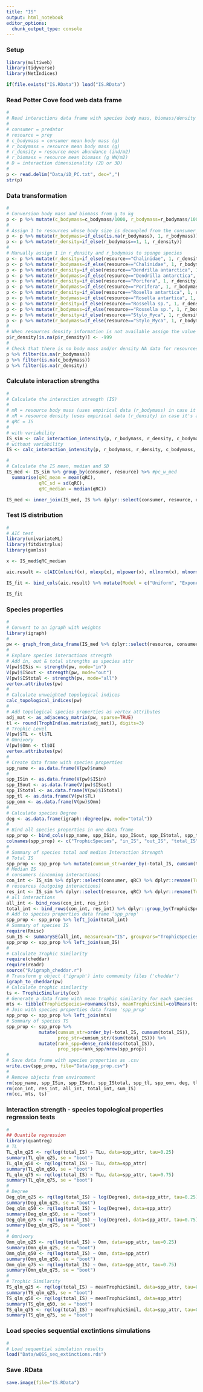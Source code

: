 ```yaml
---
title: "IS"
output: html_notebook
editor_options: 
  chunk_output_type: console
---
```


### Setup

```r

library(multiweb)
library(tidyverse)
library(NetIndices)

if(file.exists("IS.RData")) load("IS.RData")

```

### Read Potter Cove food web data frame

```r
#
# Read interactions data frame with species body mass, biomass/density and interaction dimensionality
#
# consumer = predator
# resource = prey
# c_bodymass = consumer mean body mass (g)
# r_bodymass = resource mean body mass (g)
# r_density = resource mean abundance (ind/m2)
# r_biomass = resource mean biomass (g WW/m2)
# D = interaction dimensionality (2D or 3D)
#
p <- read.delim("Data/iD_PC.txt", dec=",")
str(p)

```

### Data transformation

```r
#
# Conversion body mass and biomass from g to kg
p <- p %>% mutate(c_bodymass=c_bodymass/1000, r_bodymass=r_bodymass/1000, r_biomass=r_biomass/1000)
#
# Assign 1 to resources whose body size is decoupled from the consumer's body size
p <- p %>% mutate(r_bodymass=if_else(is.na(r_bodymass), 1, r_bodymass)) # MAA, necromass, fresh and aged detritus
p <- p %>% mutate(r_density=if_else(r_bodymass==1, 1, r_density))
#
# Manually assign 1 in r_density and r_bodymass to sponge species
p <- p %>% mutate(r_density=if_else(resource=="Chalinidae", 1, r_density))
p <- p %>% mutate(r_bodymass=if_else(resource=="Chalinidae", 1, r_bodymass))
p <- p %>% mutate(r_density=if_else(resource=="Dendrilla antarctica", 1, r_density))
p <- p %>% mutate(r_bodymass=if_else(resource=="Dendrilla antarctica", 1, r_bodymass))
p <- p %>% mutate(r_density=if_else(resource=="Porifera", 1, r_density))
p <- p %>% mutate(r_bodymass=if_else(resource=="Porifera", 1, r_bodymass))
p <- p %>% mutate(r_density=if_else(resource=="Rosella antartica", 1, r_density))
p <- p %>% mutate(r_bodymass=if_else(resource=="Rosella antartica", 1, r_bodymass))
p <- p %>% mutate(r_density=if_else(resource=="Rossella sp.", 1, r_density))
p <- p %>% mutate(r_bodymass=if_else(resource=="Rossella sp.", 1, r_bodymass))
p <- p %>% mutate(r_density=if_else(resource=="Stylo_Myca", 1, r_density))
p <- p %>% mutate(r_bodymass=if_else(resource=="Stylo_Myca", 1, r_bodymass))
#
# When resources density information is not available assign the value -999 so the function can calculate the body mass based on allometric relationship of its consumers and the resource density according Pawar et al. (2012) original equation
p$r_density[is.na(p$r_density)] <- -999
#
# Check that there is no body mass and/or density NA data for resources and consumers
p %>% filter(is.na(r_bodymass))
p %>% filter(is.na(c_bodymass))
p %>% filter(is.na(r_density))

```

### Calculate interaction strengths

```r
#
# Calculate the interaction strength (IS)
#
# mR = resource body mass (uses empirical data (r_bodymass) in case it's available or calculate it based on allometric relationship of its consumers)
# xR = resource density (uses empirical data (r_density) in case it's available or or calculate it based on allometric relationship of its consumers)
# qRC = IS
#
# with variability
IS_sim <- calc_interaction_intensity(p, r_bodymass, r_density, c_bodymass, D, nsims = 1000) #pc_w
# without variability
IS <- calc_interaction_intensity(p, r_bodymass, r_density, c_bodymass, D) #pc_w1

# 
# Calculate the IS mean, median and SD
IS_med <- IS_sim %>% group_by(consumer, resource) %>% #pc_w_med
  summarise(qRC_mean = mean(qRC), 
            qRC_sd = sd(qRC), 
            qRC_median = median(qRC))

IS_med <- inner_join(IS_med, IS %>% dplyr::select(consumer, resource, qRC), by=join_by(consumer, resource))

```

### Test IS distribution

```r
#
# AIC test
library(univariateML)
library(fitdistrplus)
library(gamlss)

x <- IS_med$qRC_median

aic.result <- c(AIC(mlunif(x), mlexp(x), mlpower(x), mllnorm(x), mlnorm(x), mlgamma(x)))

IS_fit <- bind_cols(aic.result) %>% mutate(Model = c("Uniform", "Exponential", "Power-law", "log-Normal", "Normal", "Gamma"), deltaAIC = AIC - min(AIC)) %>% arrange(deltaAIC) %>% dplyr::select(Model, df, AIC, deltaAIC)

IS_fit

```

### Species properties

```r
#
# Convert to an igraph with weights
library(igraph)
#
pw <- graph_from_data_frame(IS_med %>% dplyr::select(resource, consumer, qRC_median) %>% rename(weight=qRC_median), directed=TRUE)
#
# Explore species interactions strength
# Add in, out & total strengths as species attr
V(pw)$ISis <- strength(pw, mode="in")
V(pw)$ISout <- strength(pw, mode="out")
V(pw)$IStotal <- strength(pw, mode="all")
vertex.attributes(pw)
#
# Calculate unweighted topological indices
calc_topological_indices(pw)
#
# Add topological species properties as vertex attributes
adj_mat <- as_adjacency_matrix(pw, sparse=TRUE)
tl <- round(TrophInd(as.matrix(adj_mat)), digits=3)
# Trophic Level
V(pw)$TL <- tl$TL
# Omnivory
V(pw)$Omn <- tl$OI
vertex.attributes(pw)
#
# Create data frame with species properties
spp_name <- as.data.frame(V(pw)$name)
#
spp_ISin <- as.data.frame(V(pw)$ISin)
spp_ISout <- as.data.frame(V(pw)$ISout)
spp_IStotal <- as.data.frame(V(pw)$IStotal)
spp_tl <- as.data.frame(V(pw)$TL)
spp_omn <- as.data.frame(V(pw)$Omn)
#
# Calculate species Degree
deg <- as.data.frame(igraph::degree(pw, mode="total"))
#
# Bind all species properties in one data frame
spp_prop <- bind_cols(spp_name, spp_ISin, spp_ISout, spp_IStotal, spp_tl, spp_omn, deg)
colnames(spp_prop) <- c("TrophicSpecies", "in_IS", "out_IS", "total_IS", "TL", "Omn", "Degree")
#
# Summary of species total and median Interaction Strength
# Total IS
spp_prop <- spp_prop %>% mutate(cumsum_str=order_by(-total_IS, cumsum(total_IS)), prop_str=cumsum_str/(sum(total_IS))) %>% mutate(rank_spp=dense_rank(desc(total_IS)), prop_spp=rank_spp/nrow(spp_prop))
# Median IS
# consumers (incoming interactions)
con_int <- IS_sim %>% dplyr::select(consumer, qRC) %>% dplyr::rename(TrophicSpecies=consumer, IS=qRC)
# resources (outgoing interactions)
res_int <- IS_sim %>% dplyr::select(resource, qRC) %>% dplyr::rename(TrophicSpecies=resource, IS=qRC)
# all interactions
all_int <- bind_rows(con_int, res_int)
total_int <- bind_rows(con_int, res_int) %>% dplyr::group_by(TrophicSpecies) %>% dplyr::summarize(median_IS=median(IS), median_IS_q1=quantile(IS, 0.25), median_IS_q3=quantile(IS, 0.75), median_IS_count=n())
# Add to species properties data frame 'spp_prop'
spp_prop <- spp_prop %>% left_join(total_int)
# Summary of species IS
require(Rmisc)
sum_IS <- summarySE(all_int, measurevar="IS", groupvars="TrophicSpecies")
spp_prop <- spp_prop %>% left_join(sum_IS)
#
# Calculate Trophic Similarity
require(cheddar)
require(readr)
source("R/igraph_cheddar.r")
# Transform g object ('igraph') into community files ('cheddar')
igraph_to_cheddar(pw)
# Calculate trophic similarity
ts <- TrophicSimilarity(cc)
# Generate a data frame with mean trophic similarity for each species
mts <- tibble(TrophicSpecies=rownames(ts), meanTrophicSimil=colMeans(ts))
# Join with species properties data frame 'spp_prop'
spp_prop <- spp_prop %>% left_join(mts)
# Summary of species TS
spp_prop <- spp_prop %>% 
            mutate(cumsum_str=order_by(-total_IS, cumsum(total_IS)),
                   prop_str=cumsum_str/(sum(total_IS))) %>% 
            mutate(rank_spp=dense_rank(desc(total_IS)),
                   prop_spp=rank_spp/nrow(spp_prop))
#
# Save data frame with species properties as .csv
write.csv(spp_prop, file="Data/spp_prop.csv")
#
# Remove objects from environment
rm(spp_name, spp_ISin, spp_ISout, spp_IStotal, spp_tl, spp_omn, deg, tl, adj_mat)
rm(con_int, res_int, all_int, total_int, sum_IS)
rm(cc, mts, ts)

```

### Interaction strength - species topological properties regression tests

```r
#
## Quantile regression
library(quantreg)
# TL
TL_qlm_q25 <- rq(log(total_IS) ~ TLu, data=spp_attr, tau=0.25)
summary(TL_qlm_q25, se = "boot")
TL_qlm_q50 <- rq(log(total_IS) ~ TLu, data=spp_attr)
summary(TL_qlm_q50, se = "boot")
TL_qlm_q75 <- rq(log(total_IS) ~ TLu, data=spp_attr, tau=0.75)
summary(TL_qlm_q75, se = "boot")
#
# Degree
Deg_qlm_q25 <- rq(log(total_IS) ~ log(Degree), data=spp_attr, tau=0.25)
summary(Deg_qlm_q25, se = "boot")
Deg_qlm_q50 <- rq(log(total_IS) ~ log(Degree), data=spp_attr)
summary(Deg_qlm_q50, se = "boot")
Deg_qlm_q75 <- rq(log(total_IS) ~ log(Degree), data=spp_attr, tau=0.75)
summary(Deg_qlm_q75, se = "boot")
#
# Omnivory
Omn_qlm_q25 <- rq(log(total_IS) ~ Omn, data=spp_attr, tau=0.25)
summary(Omn_qlm_q25, se = "boot")
Omn_qlm_q50 <- rq(log(total_IS) ~ Omn, data=spp_attr)
summary(Omn_qlm_q50, se = "boot")
Omn_qlm_q75 <- rq(log(total_IS) ~ Omn, data=spp_attr, tau=0.75)
summary(Omn_qlm_q75, se = "boot")
#
# Trophic Similarity
TS_qlm_q25 <- rq(log(total_IS) ~ meanTrophicSimil, data=spp_attr, tau=0.25)
summary(TS_qlm_q25, se = "boot")
TS_qlm_q50 <- rq(log(total_IS) ~ meanTrophicSimil, data=spp_attr)
summary(TS_qlm_q50, se = "boot")
TS_qlm_q75 <- rq(log(total_IS) ~ meanTrophicSimil, data=spp_attr, tau=0.75)
summary(TS_qlm_q75, se = "boot")

```

### Load species sequential exctintions simulations 

```r
#
# Load sequential simulation results 
load("Data/wQSS_seq_extinctions.rds")

```

### Save .RData

```r

save.image(file="IS.RData")

```
